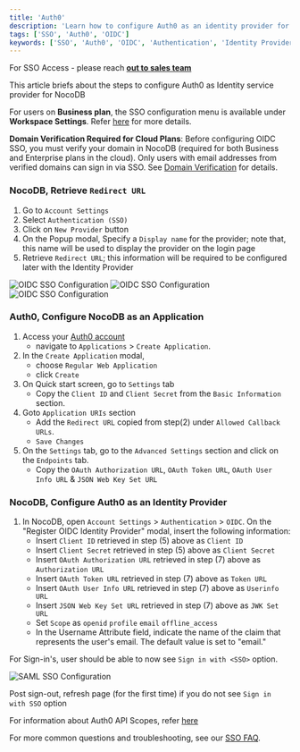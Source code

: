 ```yaml
---
title: 'Auth0'
description: 'Learn how to configure Auth0 as an identity provider for NocoDB.'
tags: ['SSO', 'Auth0', 'OIDC']
keywords: ['SSO', 'Auth0', 'OIDC', 'Authentication', 'Identity Provider']
---
```


<Callout type="info">For SSO Access - please reach [**out to sales team**](https://cal.com/nocodb/sales)</Callout>

This article briefs about the steps to configure Auth0 as Identity service provider for NocoDB

<Callout type="info">For users on **Business plan**, the SSO configuration menu is available under **Workspace Settings**.
    Refer [here](/docs/product-docs/account-settings/authentication#business-plan) for more details.</Callout>

<Callout type="warning">**Domain Verification Required for Cloud Plans**: Before configuring OIDC SSO, you must verify your domain in NocoDB (required for both Business and Enterprise plans in the cloud). Only users with email addresses from verified domains can sign in via SSO. See [Domain Verification](/docs/product-docs/account-settings/authentication#domain-verification) for details.</Callout>

### NocoDB, Retrieve `Redirect URL`
1. Go to `Account Settings`
2. Select `Authentication (SSO)`
3. Click on `New Provider` button
4. On the Popup modal, Specify a `Display name` for the provider; note that, this name will be used to display the provider on the login page
5. Retrieve `Redirect URL`; this information will be required to be configured later with the Identity Provider

![OIDC SSO Configuration](/img/v2/account-settings/SSO-1.png)
![OIDC SSO Configuration](/img/v2/account-settings/OIDC-2.png)
![OIDC SSO Configuration](/img/v2/account-settings/OIDC-3.png)


### Auth0, Configure NocoDB as an Application
1. Access your [Auth0 account](https://auth0.com/)
    - navigate to `Applications` > `Create Application`.
2. In the `Create Application` modal,
    - choose `Regular Web Application`
    - click `Create`
3. On Quick start screen, go to `Settings` tab
    - Copy the `Client ID` and `Client Secret` from the `Basic Information` section.
4. Goto `Application URIs` section
    - Add the `Redirect URL` copied from step(2) under `Allowed Callback URLs`.
    - `Save Changes`
5. On the `Settings` tab, go to the `Advanced Settings` section and click on the `Endpoints` tab.
    - Copy the `OAuth Authorization URL`, `OAuth Token URL`, `OAuth User Info URL` & `JSON Web Key Set URL`

### NocoDB, Configure Auth0 as an Identity Provider
1. In NocoDB, open `Account Settings` > `Authentication` > `OIDC`. On the "Register OIDC Identity Provider" modal, insert the following information:
    - Insert `Client ID` retrieved in step (5) above as `Client ID`
    - Insert `Client Secret` retrieved in step (5) above as `Client Secret`
    - Insert `OAuth Authorization URL` retrieved in step (7) above as `Authorization URL`
    - Insert `OAuth Token URL` retrieved in step (7) above as `Token URL`
    - Insert `OAuth User Info URL` retrieved in step (7) above as `Userinfo URL`
    - Insert `JSON Web Key Set URL` retrieved in step (7) above as `JWK Set URL`
    - Set `Scope` as `openid` `profile` `email` `offline_access`
    - In the Username Attribute field, indicate the name of the claim that represents the user's email. The default value is set to "email."

For Sign-in's, user should be able to now see `Sign in with <SSO>` option.

![SAML SSO Configuration](/img/v2/account-settings/SSO-SignIn.png)


<Callout type="info">Post sign-out, refresh page (for the first time) if you do not see `Sign in with SSO` option</Callout>

For information about Auth0 API Scopes, refer [here](https://auth0.com/docs/secure/tokens/refresh-tokens)

<Callout type="info">For more common questions and troubleshooting, see our [SSO FAQ](/docs/product-docs/account-settings/authentication/FAQs).</Callout>
